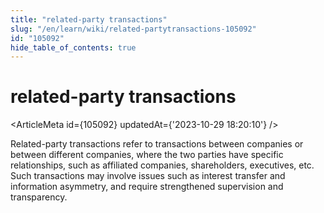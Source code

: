 ```yaml
---
title: "related-party transactions"
slug: "/en/learn/wiki/related-partytransactions-105092"
id: "105092"
hide_table_of_contents: true
---
```



# related-party transactions

<ArticleMeta id={105092} updatedAt={'2023-10-29 18:20:10'} />
<div className='border-solid border-b border-t-0 my-4 border-[var(--ifm-color-gray-300)]' />

Related-party transactions refer to transactions between companies or between different companies, where the two parties have specific relationships, such as affiliated companies, shareholders, executives, etc. Such transactions may involve issues such as interest transfer and information asymmetry, and require strengthened supervision and transparency.
